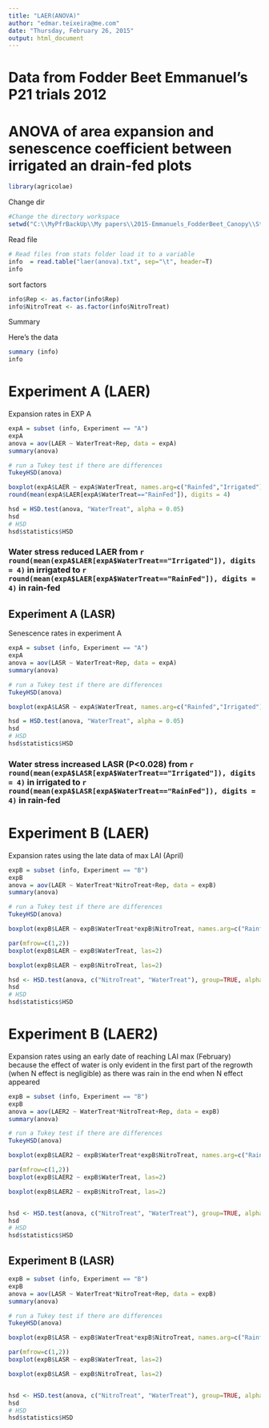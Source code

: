 ```yaml
---
title: "LAER(ANOVA)"
author: "edmar.teixeira@me.com"
date: "Thursday, February 26, 2015"
output: html_document
---
```


# Data from Fodder Beet Emmanuel's P21 trials 2012
# ANOVA of area expansion and senescence coefficient between irrigated an drain-fed plots

```r
library(agricolae)
```



Change dir
```r
#Change the directory workspace
setwd("C:\\MyPfrBackUp\\My papers\\2015-Emmanuels_FodderBeet_Canopy\\Stats\\laer")
```

Read file
```r
# Read files from stats folder load it to a variable
info  = read.table("laer(anova).txt", sep="\t", header=T)
info
```

sort factors
```r
info$Rep <- as.factor(info$Rep)
info$NitroTreat <- as.factor(info$NitroTreat)
```

Summary

Here's the data
```r
summary (info)
info
```


# Experiment A (LAER)

Expansion rates in EXP A

```r
expA = subset (info, Experiment == "A")
expA
anova = aov(LAER ~ WaterTreat+Rep, data = expA)
summary(anova)

# run a Tukey test if there are differences
TukeyHSD(anova)

boxplot(expA$LAER ~ expA$WaterTreat, names.arg=c("Rainfed","Irrigated"))
round(mean(expA$LAER[expA$WaterTreat=="RainFed"]), digits = 4)

hsd = HSD.test(anova, "WaterTreat", alpha = 0.05)
hsd
# HSD
hsd$statistics$HSD

```


### Water stress reduced LAER from **`r round(mean(expA$LAER[expA$WaterTreat=="Irrigated"]), digits = 4)    `** in irrigated to **`r round(mean(expA$LAER[expA$WaterTreat=="RainFed"]), digits = 4)    `** in rain-fed


## Experiment A (LASR)

Senescence rates in experiment A

```r
expA = subset (info, Experiment == "A")
expA
anova = aov(LASR ~ WaterTreat+Rep, data = expA)
summary(anova)

# run a Tukey test if there are differences
TukeyHSD(anova)

boxplot(expA$LASR ~ expA$WaterTreat, names.arg=c("Rainfed","Irrigated"))

hsd = HSD.test(anova, "WaterTreat", alpha = 0.05)
hsd
# HSD
hsd$statistics$HSD

```


### Water stress **increased** LASR (P<0.028) from **`r round(mean(expA$LASR[expA$WaterTreat=="Irrigated"]), digits = 4)    `** in irrigated to **`r round(mean(expA$LASR[expA$WaterTreat=="RainFed"]), digits = 4)    `** in rain-fed


# Experiment B (LAER)

Expansion rates using the late data of max LAI (April)

```r
expB = subset (info, Experiment == "B")
expB
anova = aov(LAER ~ WaterTreat*NitroTreat+Rep, data = expB)
summary(anova)

# run a Tukey test if there are differences
TukeyHSD(anova)

boxplot(expB$LAER ~ expB$WaterTreat*expB$NitroTreat, names.arg=c("Rainfed\nNito","Irrigated","",""), las=2)

par(mfrow=c(1,2))
boxplot(expB$LAER ~ expB$WaterTreat, las=2)

boxplot(expB$LAER ~ expB$NitroTreat, las=2)

hsd <- HSD.test(anova, c("NitroTreat", "WaterTreat"), group=TRUE, alpha = 0.05)
hsd
# HSD
hsd$statistics$HSD

```

# Experiment B (LAER2)

Expansion rates using an early date of reaching LAI max (February) because the effect of water is only evident in the first part of the regrowth (when N effect is negligible) as there was rain in the end when N effect appeared


```r
expB = subset (info, Experiment == "B")
expB
anova = aov(LAER2 ~ WaterTreat*NitroTreat+Rep, data = expB)
summary(anova)

# run a Tukey test if there are differences
TukeyHSD(anova)

boxplot(expB$LAER2 ~ expB$WaterTreat*expB$NitroTreat, names.arg=c("Rainfed\nNito","Irrigated","",""), las=2)

par(mfrow=c(1,2))
boxplot(expB$LAER2 ~ expB$WaterTreat, las=2)

boxplot(expB$LAER2 ~ expB$NitroTreat, las=2)


hsd <- HSD.test(anova, c("NitroTreat", "WaterTreat"), group=TRUE, alpha = 0.05)
hsd
# HSD
hsd$statistics$HSD

```


## Experiment B (LASR)
```r
expB = subset (info, Experiment == "B")
expB
anova = aov(LASR ~ WaterTreat*NitroTreat+Rep, data = expB)
summary(anova)

# run a Tukey test if there are differences
TukeyHSD(anova)

boxplot(expB$LASR ~ expB$WaterTreat*expB$NitroTreat, names.arg=c("Rainfed\nNito","Irrigated","",""), las=2)

par(mfrow=c(1,2))
boxplot(expB$LASR ~ expB$WaterTreat, las=2)

boxplot(expB$LASR ~ expB$NitroTreat, las=2)


hsd <- HSD.test(anova, c("NitroTreat", "WaterTreat"), group=TRUE, alpha = 0.05)
hsd
# HSD
hsd$statistics$HSD
```



